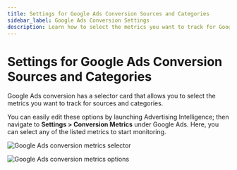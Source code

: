 ```yaml
---
title: Settings for Google Ads Conversion Sources and Categories
sidebar_label: Google Ads Conversion Settings
description: Learn how to select the metrics you want to track for Google Ads conversion sources and categories
---
```


# Settings for Google Ads Conversion Sources and Categories

Google Ads conversion has a selector card that allows you to select the metrics you want to track for sources and categories.

You can easily edit these options by launching Advertising Intelligence; then navigate to **Settings > Conversion Metrics** under Google Ads. Here, you can select any of the listed metrics to start monitoring.

![Google Ads conversion metrics selector](./img/conversion-metrics-selector.jpg)

![Google Ads conversion metrics options](./img/conversion-metrics-options.jpg)